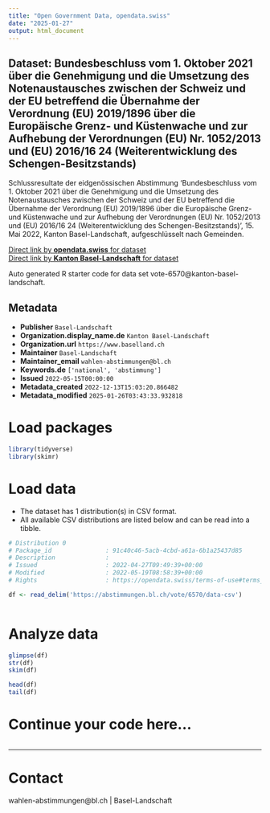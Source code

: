```yaml
---
title: "Open Government Data, opendata.swiss"
date: "2025-01-27"
output: html_document
---
```


## Dataset: Bundesbeschluss vom 1. Oktober 2021 über die Genehmigung und die Umsetzung des Notenaustausches zwischen der Schweiz und der EU betreffend die Übernahme der Verordnung (EU) 2019/1896 über die Europäische Grenz- und Küstenwache und zur Aufhebung der Verordnungen (EU) Nr. 1052/2013 und (EU) 2016/16 24 (Weiterentwicklung des Schengen-Besitzstands)

Schlussresultate der eidgenössischen Abstimmung 'Bundesbeschluss vom 1. Oktober 2021 über die Genehmigung und die Umsetzung des Notenaustausches zwischen der Schweiz und der EU betreffend die Übernahme der Verordnung (EU) 2019/1896 über die Europäische Grenz- und Küstenwache und zur Aufhebung der Verordnungen (EU) Nr. 1052/2013 und (EU) 2016/16 24 (Weiterentwicklung des Schengen-Besitzstands)', 15. Mai 2022, Kanton Basel-Landschaft, aufgeschlüsselt nach Gemeinden.

[Direct link by **opendata.swiss** for dataset](https://opendata.swiss/de/dataset/bundesbeschluss-vom-1-oktober-2021-uber-die-genehmigung-und-die-umsetzung-des-notenaustausches-)<br>
[Direct link by **Kanton Basel-Landschaft** for dataset](https://abstimmungen.bl.ch/vote/6570/data)

Auto generated R starter code for data set vote-6570@kanton-basel-landschaft.

## Metadata

- **Publisher** `Basel-Landschaft`
- **Organization.display_name.de** `Kanton Basel-Landschaft`
- **Organization.url** `https://www.baselland.ch`
- **Maintainer** `Basel-Landschaft`
- **Maintainer_email** `wahlen-abstimmungen@bl.ch`
- **Keywords.de** `['national', 'abstimmung']`
- **Issued** `2022-05-15T00:00:00`
- **Metadata_created** `2022-12-13T15:03:20.866482`
- **Metadata_modified** `2025-01-26T03:43:33.932818`


# Load packages

```r

library(tidyverse)
library(skimr)

```

# Load data

-   The dataset has 1 distribution(s) in CSV format.
-   All available CSV distributions are listed below and can be read into a tibble.

```r

# Distribution 0
# Package_id               : 91c40c46-5acb-4cbd-a61a-6b1a25437d85
# Description              : 
# Issued                   : 2022-04-27T09:49:39+00:00
# Modified                 : 2022-05-19T08:58:39+00:00
# Rights                   : https://opendata.swiss/terms-of-use#terms_by

df <- read_delim('https://abstimmungen.bl.ch/vote/6570/data-csv')



```

# Analyze data

```r

glimpse(df)
str(df)
skim(df)

head(df)
tail(df)

```

# Continue your code here...

```r

```

------------------------------------------------------------------------

# Contact

wahlen-abstimmungen@bl.ch | Basel-Landschaft
